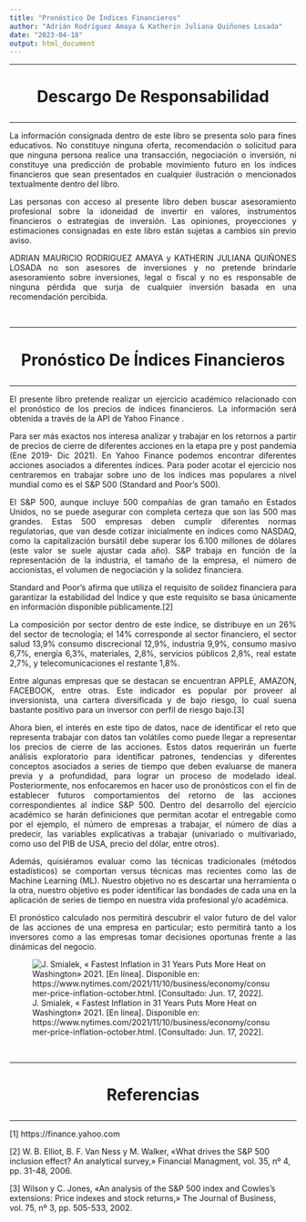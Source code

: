 ```yaml
---
title: "Pronóstico De Índices Financieros"
author: "Adrián Rodríguez Amaya & Katherin Juliana Quiñones Losada"
date: "2023-04-18"
output: html_document
---
```


<style>
/* Clase para justificar el texto */.texto-justificado {
  text-align: justify;
}
</style>


<hr>
<h1><p align='center'>Descargo De Responsabilidad</p></h1>
<hr>

<div class="texto-justificado">

La información consignada dentro de este libro se presenta solo para fines educativos. No constituye ninguna oferta, recomendación o solicitud para que ninguna persona realice una transacción, negociación o inversión, ni constituye una predicción de probable movimiento futuro en los índices financieros que sean presentados en cualquier ilustración o mencionados textualmente dentro del libro. 


Las personas con acceso al presente libro deben buscar asesoramiento profesional sobre la idoneidad de invertir en valores, instrumentos financieros o estrategias de inversión. Las opiniones, proyecciones y estimaciones consignadas en este libro están sujetas a cambios sin previo aviso.


ADRIAN MAURICIO RODRIGUEZ AMAYA y KATHERIN JULIANA QUIÑONES LOSADA no son asesores de inversiones y no pretende brindarle asesoramiento sobre inversiones, legal o fiscal y no es responsable de ninguna pérdida que surja de cualquier inversión basada en una recomendación percibida. 

</div>

<br>

<hr>
<h1><p align='center'>Pronóstico De Índices Financieros</p></h1>
<hr>

<div class="texto-justificado">

El presente libro pretende realizar un ejercicio académico relacionado con el pronóstico de los precios de índices financieros. La información será obtenida a través de la API de Yahoo Finance .

Para ser más exactos nos interesa analizar y trabajar en los retornos a partir de precios de cierre de diferentes acciones en la etapa pre y post pandemia (Ene 2019- Dic 2021). En Yahoo Finance podemos encontrar diferentes acciones asociados a diferentes índices. Para poder acotar el ejercicio nos centraremos en trabajar sobre uno de los índices mas populares a nivel mundial como es el S&P 500 (Standard and Poor’s 500).

El S&P 500, aunque incluye 500 compañías de gran tamaño en Estados Unidos, no se puede asegurar con completa certeza que son las 500 mas grandes. Estas 500 empresas deben cumplir diferentes normas regulatorias, que van desde cotizar inicialmente en índices como NASDAQ, como la capitalización bursátil debe superar los 6.100 millones de dólares (este valor se suele ajustar cada año).
S&P trabaja en función de la representación de la industria, el tamaño de la empresa, el número de accionistas, el volumen de negociación y la solidez financiera.

Standard and Poor's afirma que utiliza el requisito de solidez financiera para garantizar la estabilidad del Índice y que este requisito se basa únicamente en información disponible públicamente.[2]

La composición por sector dentro de este índice, se distribuye en un 26%  del sector de tecnología; el 14% corresponde al sector financiero, el sector salud 13,9% consumo discrecional 12,9%, industria 9,9%, consumo masivo 6,7%, energía 6,3%, materiales, 2,8%, servicios públicos 2,8%, real estate 2,7%, y telecomunicaciones el restante 1,8%.

Entre algunas empresas que se destacan se encuentran APPLE, AMAZON, FACEBOOK, entre otras. Este indicador es popular por proveer al inversionista, una cartera diversificada y de bajo riesgo, lo cual suena bastante positivo para un inversor con perfil de riesgo bajo.[3]

Ahora bien, el interés en este tipo de datos, nace de identificar el reto que representa trabajar con datos tan volátiles como puede llegar a representar los precios de cierre de las acciones. Estos datos requerirán un fuerte análisis exploratorio para identificar patrones, tendencias y diferentes conceptos asociados a series de tiempo que deben evaluarse de manera previa y a profundidad, para lograr un proceso de modelado ideal. Posteriormente, nos enfocaremos en hacer uso de pronósticos con el fin de establecer futuros comportamientos del retorno de las acciones correspondientes al índice S&P 500. Dentro del desarrollo del ejercicio académico se harán definiciones que permitan acotar el entregable como por el ejemplo, el número de empresas a trabajar, el número de días a predecir, las variables explicativas a trabajar (univariado o multivariado, como uso del PIB de USA, precio del dólar, entre otros).

Además, quisiéramos evaluar como las técnicas tradicionales (métodos estadísticos) se comportan versus técnicas mas recientes como las de Machine Learning (ML). Nuestro objetivo no es descartar una herramienta o la otra, nuestro objetivo es poder identificar las bondades de cada una en la aplicación de series de tiempo en nuestra vida profesional y/o académica.

El pronóstico calculado nos permitirá descubrir el valor futuro de del valor de las acciones de una empresa en particular; esto permitirá tanto a los inversores como a las empresas tomar decisiones oportunas frente a las dinámicas del negocio.

</div>


![J. Smialek, « Fastest Inflation in 31 Years Puts More Heat on Washington» 2021. [En línea]. Disponible en: https://www.nytimes.com/2021/11/10/business/economy/consumer-price-inflation-october.html. [Consultado: Jun. 17, 2022].](./inflation-600.png)


<br>

<hr>
<h1><p align='center'>Referencias</p></h1>
<hr>

[1] https://finance.yahoo.com

[2] W. B. Elliot, B. F. Van Ness y M. Walker, «What drives the S&P 500 inclusion effect? An analytical survey,» Financial Managment, vol. 35, nº 4, pp. 31-48, 2006. 

[3] Wilson y C. Jones, «An analysis of the S&P 500 index and Cowles’s extensions: Price indexes and stock returns,» The Journal of Business, vol. 75, nº 3, pp. 505-533, 2002. 
